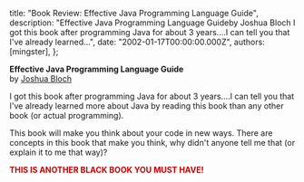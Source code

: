 
  title: "Book Review: Effective Java Programming Language Guide",
  description: "Effective Java Programming Language Guideby Joshua Bloch I got this book after programming Java for about 3 years....I can tell you that I've already learned...",
  date: "2002-01-17T00:00:00.000Z",
  authors: [mingster],
};

<p><strong><span style="font-size:100%;">Effective Java Programming Language Guide<br /></span></strong>by <a href="http://www.amazon.com/exec/obidos/search-handle-url/index=books&amp;field-author-exact=Joshua%20Bloch&amp;rank=-relevance%2C%2Bavailability%2C-daterank/103-2319014-6360612">Joshua Bloch</a></p>
<p>I got this book after programming Java for about 3 years....I can tell you that I've already learned more about Java by reading this book than any other book (or actual programming).</p>
<p>This book will make you think about your code in new ways. There are concepts in this book that make you think, why didn't anyone tell me that (or explain it to me that way)?</p>
<p><span style="color:#cc0000;"><strong>THIS IS ANOTHER BLACK BOOK YOU MUST HAVE!</strong></span></p>
